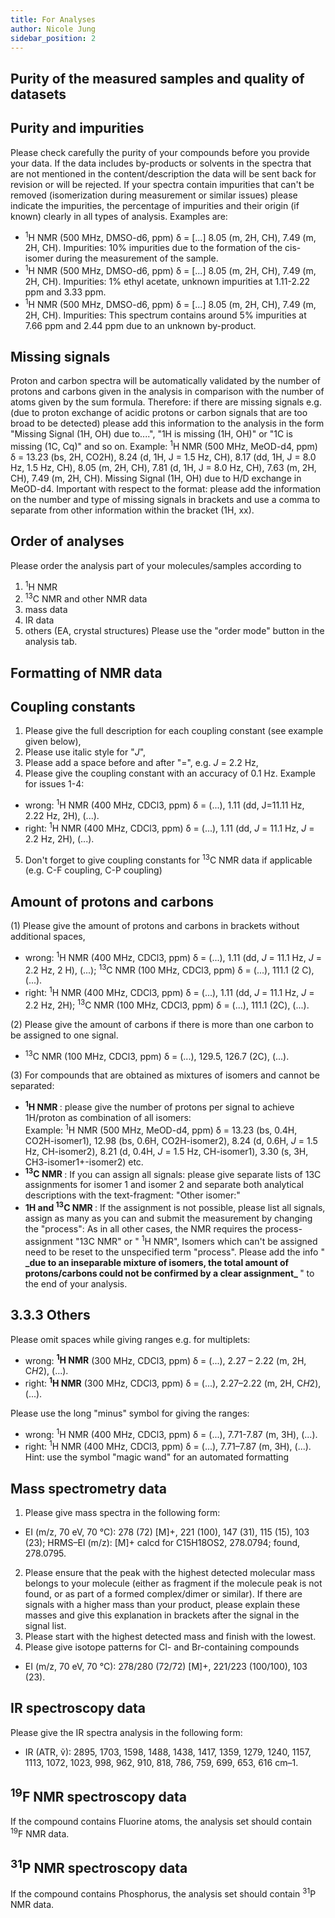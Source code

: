 ```yaml
---
title: For Analyses
author: Nicole Jung
sidebar_position: 2
---
```


## Purity of the measured samples and quality of datasets

## Purity and impurities

Please check carefully the purity of your compounds before you provide your data. If the data includes by-products or solvents in the spectra that are not mentioned in the content/description the data will be sent back for revision or will be rejected. <!--truncate-->
If your spectra contain impurities that can't be removed (isomerization during measurement or similar issues) please indicate the impurities, the percentage of impurities and their origin (if known) clearly in all types of analysis. Examples are: <br />

- <sup>1</sup>H NMR (500 MHz, DMSO-d6, ppm) δ = [...] 8.05 (m, 2H, CH), 7.49 (m,
  2H, CH). Impurities: 10% impurities due to the formation of the cis-isomer
  during the measurement of the sample.
- <sup>1</sup>H NMR (500 MHz, DMSO-d6, ppm) δ = [...] 8.05 (m, 2H, CH), 7.49 (m,
  2H, CH). Impurities: 1% ethyl acetate, unknown impurities at 1.11-2.22 ppm and
  3.33 ppm.
- <sup>1</sup>H NMR (500 MHz, DMSO-d6, ppm) δ = [...] 8.05 (m, 2H, CH), 7.49 (m,
  2H, CH). Impurities: This spectrum contains around 5% impurities at 7.66 ppm
  and 2.44 ppm due to an unknown by-product.

## Missing signals

Proton and carbon spectra will be automatically validated by the number of protons and carbons given in the analysis in comparison with the number of atoms given by the sum formula. Therefore: if there are missing signals e.g. (due to proton exchange of acidic protons or carbon signals that are too broad to be detected) please add this information to the analysis in the form "Missing Signal (1H, OH) due to....", "1H is missing (1H, OH)" or "1C is missing (1C, Cq)" and so on.
Example: <sup>1</sup>H NMR (500 MHz, MeOD-d4, ppm) δ = 13.23 (bs, 2H, CO2H), 8.24 (d, 1H, J = 1.5 Hz, CH), 8.17 (dd, 1H, J = 8.0 Hz, 1.5 Hz, CH), 8.05 (m, 2H, CH), 7.81 (d, 1H, J = 8.0 Hz, CH), 7.63 (m, 2H, CH), 7.49 (m, 2H, CH). Missing Signal (1H, OH) due to H/D exchange in MeOD-d4.
Important with respect to the format: please add the information on the number and type of missing signals in brackets and use a comma to separate from other information within the bracket (1H, xx).

## Order of analyses

Please order the analysis part of your molecules/samples according to

1. <sup>1</sup>H NMR
2. <sup>13</sup>C NMR and other NMR data
3. mass data
4. IR data
5. others (EA, crystal structures)
   Please use the "order mode" button in the analysis tab.

## Formatting of NMR data

## Coupling constants

1. Please give the full description for each coupling constant (see example given below),
2. Please use italic style for "<i>J</i>",
3. Please add a space before and after "=", e.g. <i>J</i> = 2.2 Hz,
4. Please give the coupling constant with an accuracy of 0.1 Hz.
   Example for issues 1-4:

- wrong: <sup>1</sup>H NMR (400 MHz, CDCl3, ppm) δ = (...), 1.11 (dd, J=11.11 Hz, 2.22 Hz, 2H), (...).
- right: <sup>1</sup>H NMR (400 MHz, CDCl3, ppm) δ = (...), 1.11 (dd, <i>J</i> = 11.1 Hz, <i>J</i> = 2.2 Hz, 2H), (...).

5. Don't forget to give coupling constants for <sup>13</sup>C NMR data if applicable (e.g. C-F coupling, C-P coupling)

## Amount of protons and carbons

(1) Please give the amount of protons and carbons in brackets without additional spaces,

- wrong: <sup>1</sup>H NMR (400 MHz, CDCl3, ppm) δ = (...), 1.11 (dd, <i>J</i> = 11.1 Hz, <i>J</i> = 2.2 Hz, 2 H), (...); <sup>13</sup>C NMR (100 MHz, CDCl3, ppm) δ = (...), 111.1 (2 C), (...).
- right: <sup>1</sup>H NMR (400 MHz, CDCl3, ppm) δ = (...), 1.11 (dd, <i>J</i> = 11.1 Hz, <i>J</i> = 2.2 Hz, 2H); <sup>13</sup>C NMR (100 MHz, CDCl3, ppm) δ = (...), 111.1 (2C), (...).

(2) Please give the amount of carbons if there is more than one carbon to be assigned to one signal.

- <sup>13</sup>C NMR (100 MHz, CDCl3, ppm) δ = (...), 129.5, 126.7 (2C), (...).

(3) For compounds that are obtained as mixtures of isomers and cannot be separated:

- <b>
    <sup>1</sup>H NMR
  </b>
  : please give the number of protons per signal to achieve 1H/proton as combination
  of all isomers:
  <br />
  Example: <sup>1</sup>H NMR (500 MHz, MeOD-d4, ppm) δ = 13.23 (bs, 0.4H,
  CO2H-isomer1), 12.98 (bs, 0.6H, CO2H-isomer2), 8.24 (d, 0.6H, <i>J</i> = 1.5
  Hz, CH-isomer2), 8.21 (d, 0.4H, <i>J</i> = 1.5 Hz, CH-isomer1), 3.30 (s, 3H,
  CH3-isomer1+-isomer2) etc.

- <b>
    <sup>13</sup>C NMR
  </b>
  : If you can assign all signals: please give separate lists of 13C assignments
  for isomer 1 and isomer 2 and separate both analytical descriptions with the
  text-fragment: "Other isomer:"

- <b>
    1H and <sup>13</sup>C NMR
  </b>
  : If the assignment is not possible, please list all signals, assign as many
  as you can and submit the measurement by changing the "process": As in all
  other cases, the NMR requires the process-assignment "13C NMR" or "
  <sup>1</sup>H NMR", Isomers which can't be assigned need to be reset to the
  unspecified term "process". Please add the info "
  <b>
    _due to an inseparable mixture of isomers, the total amount of
    protons/carbons could not be confirmed by a clear assignment_
  </b>
  " to the end of your analysis.

## 3.3.3 Others

Please omit spaces while giving ranges e.g. for multiplets:

- wrong: <b><sup>1</sup>H NMR</b> (300 MHz, CDCl3, ppm) δ = (...), 2.27 – 2.22 (m, 2H, C<i>H</i>2), (...).
- right: <b><sup>1</sup>H NMR</b> (300 MHz, CDCl3, ppm) δ = (...), 2.27–2.22 (m, 2H, C<i>H</i>2), (...).

Please use the long "minus" symbol for giving the ranges:

- wrong: <sup>1</sup>H NMR (400 MHz, CDCl3, ppm) δ = (...), 7.71-7.87 (m, 3H), (...).
- right: <sup>1</sup>H NMR (400 MHz, CDCl3, ppm) δ = (...), 7.71–7.87 (m, 3H), (...).  
  Hint: use the symbol "magic wand" for an automated formatting

## Mass spectrometry data

1. Please give mass spectra in the following form:

- EI (m/z, 70 eV, 70 °C): 278 (72) [M]+, 221 (100), 147 (31), 115 (15), 103 (23); HRMS–EI (m/z): [M]+ calcd for C15H18OS2, 278.0794; found, 278.0795.

2. Please ensure that the peak with the highest detected molecular mass belongs to your molecule (either as fragment if the molecule peak is not found, or as part of a formed complex/dimer or similar). If there are signals with a higher mass than your product, please explain these masses and give this explanation in brackets after the signal in the signal list.
3. Please start with the highest detected mass and finish with the lowest.
4. Please give isotope patterns for Cl- and Br-containing compounds

- EI (m/z, 70 eV, 70 °C): 278/280 (72/72) [M]+, 221/223 (100/100), 103 (23).

## IR spectroscopy data

Please give the IR spectra analysis in the following form:

- IR (ATR, ṽ): 2895, 1703, 1598, 1488, 1438, 1417, 1359, 1279, 1240, 1157, 1113, 1072, 1023, 998, 962, 910, 818, 786, 759, 699, 653, 616 cm–1.

## <sup>19</sup>F NMR spectroscopy data

If the compound contains Fluorine atoms, the analysis set should contain <sup>19</sup>F NMR data.

## <sup>31</sup>P NMR spectroscopy data

If the compound contains Phosphorus, the analysis set should contain <sup>31</sup>P NMR data.
